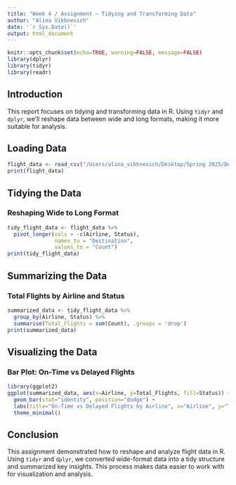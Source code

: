 ```yaml
---
title: "Week 4 / Assignment – Tidying and Transforming Data"
author: "Alina Vikhnevich"
date: '`r Sys.Date()`'
output: html_document
---
```


```r
knitr::opts_chunk$set(echo=TRUE, warning=FALSE, message=FALSE)
library(dplyr)
library(tidyr)
library(readr)
```

## **Introduction**
This report focuses on tidying and transforming data in R. Using `tidyr` and `dplyr`, we'll reshape data between wide and long formats, making it more suitable for analysis. 

## **Loading Data**
```r
flight_data <- read_csv("/Users/alina_vikhnevich/Desktop/Spring 2025/DATA 607/DATA607/flight_data.csv")
print(flight_data)
```

## **Tidying the Data**
### **Reshaping Wide to Long Format**
```r
tidy_flight_data <- flight_data %>% 
  pivot_longer(cols = -c(Airline, Status), 
               names_to = "Destination", 
               values_to = "Count")
print(tidy_flight_data)
```

## **Summarizing the Data**
### **Total Flights by Airline and Status**
```r
summarized_data <- tidy_flight_data %>% 
  group_by(Airline, Status) %>% 
  summarise(Total_Flights = sum(Count), .groups = 'drop')
print(summarized_data)
```

## **Visualizing the Data**
### **Bar Plot: On-Time vs Delayed Flights**
```r
library(ggplot2)
ggplot(summarized_data, aes(x=Airline, y=Total_Flights, fill=Status)) +
  geom_bar(stat="identity", position="dodge") +
  labs(title="On-Time vs Delayed Flights by Airline", x="Airline", y="Total Flights") +
  theme_minimal()
```

## **Conclusion**
This assignment demonstrated how to reshape and analyze flight data in R. Using `tidyr` and `dplyr`, we converted wide-format data into a tidy structure and summarized key insights. This process makes data easier to work with for visualization and analysis.


